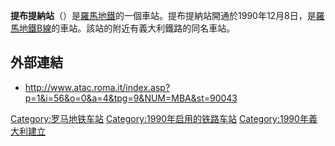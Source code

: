 {{Infobox station 
| name          = [[File:Logo_Metropolitane_Italia.svg|20px]] Tiburtina
| type          = 
| style         = Rome Metro
| image         = Stazione di Tiburtina metro.jpg
| image_caption = 
| address       = 
| coordinates   = {{Coord|41|54|39|N|12|31|46|E|type:railwaystation_region:IT-RM|display=inline,title}}
| line          = <!-- line information is detailed under "services" -->
| other         = 
| structure     = Underground
| platform      = 
| depth         = 
| levels        = 
| tracks        = 
| parking       = 
| bicycle       = 
| baggage_check = 
| opened        = 1990
| closed        =  
| rebuilt       = 
| electrified   = 
| ADA           = 
| code          = 
| owned         = 羅馬交通局
| zone          = 
| smartcardname =
| smartcardstatus =
| former        = 
| passengers    = 
| pass_year     = 
| pass_percent  = 
| pass_system   = 
| mpassengers   = 
| services      = 
| map_locator   = 
| web           = 
}}
'''提布提納站'''（{{lang-it|Tiburtina}}）是[[羅馬地鐵|羅馬地鐵]]的一個車站。提布提納站開通於1990年12月8日，是[[羅馬地鐵B線|羅馬地鐵B線]]的車站。該站的附近有義大利鐵路的同名車站。

==外部連結==
*http://www.atac.roma.it/index.asp?p=1&i=56&o=0&a=4&tpg=9&NUM=MBA&st=90043 {{Wayback|url=http://www.atac.roma.it/index.asp?p=1&i=56&o=0&a=4&tpg=9&NUM=MBA&st=90043 |date=20120215063626 }}

{{羅馬地鐵B線}}

[[Category:罗马地铁车站|Category:罗马地铁车站]]
[[Category:1990年启用的铁路车站|Category:1990年启用的铁路车站]]
[[Category:1990年義大利建立|Category:1990年義大利建立]]